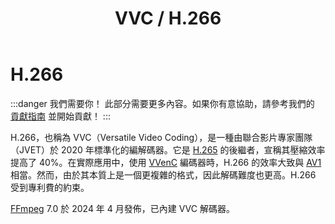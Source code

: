 ﻿---
title: VVC / H.266
sidebar_position: 3
---

# H.266

:::danger 我們需要你！
此部分需要更多內容。如果你有意協助，請參考我們的 [貢獻指南](../contribution-guide.mdx) 並開始貢獻！
:::

H.266，也稱為 VVC（Versatile Video Coding），是一種由聯合影片專家團隊（JVET）於 2020 年標準化的編解碼器。它是 [H.265](../video/HEVC.mdx) 的後繼者，宣稱其壓縮效率提高了 40%。在實際應用中，使用 [VVenC](../encoders/VVenC.mdx) 編碼器時，H.266 的效率大致與 [AV1](../video/AV1.mdx) 相當。然而，由於其本質上是一個更複雜的格式，因此解碼難度也更高。H.266 受到專利費的約束。

[FFmpeg](../utilities/ffmpeg.mdx) 7.0 於 2024 年 4 月發佈，已內建 VVC 解碼器。
